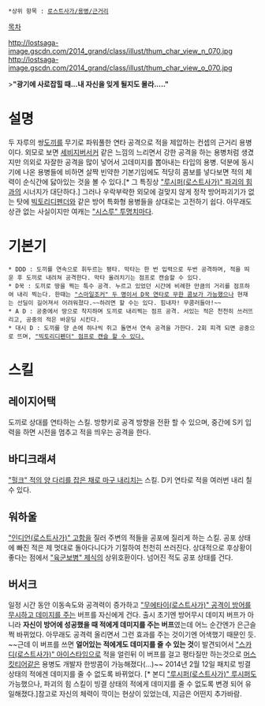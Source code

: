  *상위 항목 : [[로스트사가/용병/근거리]]

[[목차]]

http://lostsaga-image.gscdn.com/2014_grand/class/illust/thum_char_view_n_070.jpg
http://lostsaga-image.gscdn.com/2014_grand/class/illust/thum_char_view_o_070.jpg

>'''"광기에 사로잡힐 때...내 자신을 잊게 될지도 몰라....."'''

= 설명 =
두 자루의 쌍[[도끼]]를 무기로 파워풀한 연타 공격으로 적을 제압하는 컨셉의 근거리 용병이다. 외모로 보면 [[세비지버서커]] 같은 느낌의 느리면서 강한 공격을 하는 용병처럼 생겼지만 의외로 자잘한 공격을 많이 넣어서 고데미지를 뽑아내는 타입의 용병. 덕분에 동시기에 나온 용병들에 비하면 살짝 빈약한 기본기임에도 적당히 콤보를 넣다보면 적의 체력이 순식간에 닳아있는 것을 볼 수 있다.[* 그 특징상 [["루시퍼(로스트사가)" 파괴의 힘]]과의 시너지가 대단하다.] 그러나 우락부락한 외모에 걸맞지 않게 정작 방어파괴기가 없는 탓에 [[빅토리디펜더]]와 같은 방어 특화형 용병들을 상대로는 고전하기 쉽다. 아무래도 상관 없는 사실이지만 여캐는 [["시스루" 투명치마]]다.

= 기본기 =
 * DDD : 도끼를 연속으로 휘두르는 평타. 막타는 한 번 입력으로 두번 공격하며, 적을 띄운 후 도끼로 내려쳐 공격한다. 막타 올려치기는 점프로 캔슬할 수 있다.
 * D꾹 : 도끼로 땅을 찍는 특수 공격. 누르고 있었던 시간에 비례한 만큼의 거리를 점프하여 내리 찍는다. 한때는 [["스마일조커" 두 명이서 D꾹 연타로 무한 콤보가 가능했으나]] 현재는 선딜이 길어져서 어려워졌다.~~하려면 할 수는 있다. 힘내자! 무콤러들아!~~
 * A D : 공중에서 땅으로 착지하며 도끼로 내리찍는 점프 공격. 서있는 적은 천천히 쓰러뜨리고, 공중의 적은 바운딩 시킨다.
 * 대시 D : 도끼를 양 손에 하나씩 쥐고 돌면서 연속 공격을 가한다. 2회 피격 되면 공중으로 뜨며, [["빅토리디펜더" 점프로 캔슬 할 수 있다.]]

= 스킬 =
== 레이지어택 ==
도끼로 상대를 연타하는 스킬. 방향키로 공격 방향을 전환 할 수 있으며, 중간에 S키 입력을 하면 시전을 멈추고 적을 띄우는 공격을 한다.

== 바디크래셔 ==
[["헐크" 적의 양 다리를 잡은 채로 마구 내리치는]] 스킬. D키 연타로 적을 여러번 내리 칠 수 있다.

== 워하울 ==
[["인디언(로스트사가)" 고함]]을 질러 주변의 적들을 공포에 질리게 하는 스킬. 공포 상태에 빠진 적은 제 멋대로 돌아다니다가 기절하여 천천히 쓰러진다. 상대적으로 후상황이 좋다는 점에서 [["육군보병" 제식]]의 상위호환이다. 넘어진 적도 공포 상태를 건다.

== 버서크 ==
일정 시간 동안 이동속도와 공격력이 증가하고 [["무에타이(로스트사가)" 공격이 방어를 무시하고 데미지를 주는]] 버프를 자신에게 건다. 출시 초기엔 방어무시 데미지 버프가 아니라 '''자신이 방어에 성공했을 때 적에게 데미지를 주는 버프'''였는데 어느 순간엔가 은근슬쩍 바뀌었다. 아무래도 공격력 올리면서 그런 효과를 주는 것이기엔 어색했기 때문인 듯. ~~근데 이 버프를 쓰면 '''얼어있는 적에게도 데미지를 줄 수 있는 것'''이 발견되어서 [["스카디(로스트사가)" 아이스타임]]으로 적을 얼린뒤 이 버프를 걸고 평타질만 하는것으로 [[머스킷티어]]같은 용병도 개발자 한방콤이 가능해졌다(...)~~ 2014년 2월 12일 패치로 빙결 상태의 적에겐 데미지를 줄 수 없도록 바뀌었다. [* 본디 [["루시퍼(로스트사가)" 루시퍼]]도 가능했으나, 파괴의 힘 스킬이 빙결 상태의 적에게 데미지를 줄 수 없도록 변경 되어 유일해졌다.]참고로 자신의 체력이 깍이는 현상이 있었는데, 지금은 어떤지 추가바람.

